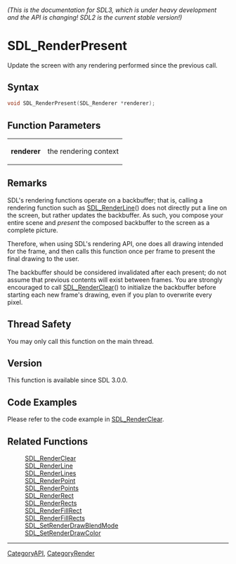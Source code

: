 ====== (This is the documentation for SDL3, which is under heavy development and the API is changing! SDL2 is the current stable version!) ======
= SDL_RenderPresent =

Update the screen with any rendering performed since the previous call.

== Syntax ==

<syntaxhighlight lang='c'>
void SDL_RenderPresent(SDL_Renderer *renderer);
</syntaxhighlight>

== Function Parameters ==

{|
|'''renderer'''
|the rendering context
|}

== Remarks ==

SDL's rendering functions operate on a backbuffer; that is, calling a
rendering function such as [[SDL_RenderLine]]() does not directly put a
line on the screen, but rather updates the backbuffer. As such, you compose
your entire scene and ''present'' the composed backbuffer to the screen as
a complete picture.

Therefore, when using SDL's rendering API, one does all drawing intended
for the frame, and then calls this function once per frame to present the
final drawing to the user.

The backbuffer should be considered invalidated after each present; do not
assume that previous contents will exist between frames. You are strongly
encouraged to call [[SDL_RenderClear]]() to initialize the backbuffer
before starting each new frame's drawing, even if you plan to overwrite
every pixel.

== Thread Safety ==

You may only call this function on the main thread.

== Version ==

This function is available since SDL 3.0.0.

== Code Examples ==

Please refer to the code example in [[SDL_RenderClear]].

== Related Functions ==

:[[SDL_RenderClear]]
:[[SDL_RenderLine]]
:[[SDL_RenderLines]]
:[[SDL_RenderPoint]]
:[[SDL_RenderPoints]]
:[[SDL_RenderRect]]
:[[SDL_RenderRects]]
:[[SDL_RenderFillRect]]
:[[SDL_RenderFillRects]]
:[[SDL_SetRenderDrawBlendMode]]
:[[SDL_SetRenderDrawColor]]

----
[[CategoryAPI]], [[CategoryRender]]


